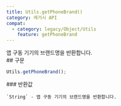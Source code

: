 ```yaml
---
title: Utils.getPhoneBrand()
category: 레거시 API
compat:
  - category: legacy/Object/Utils
    feature: getPhoneBrand
---
```


<Section>
  앱 구동 기기의 브랜드명을 반환합니다.
</Section>
<Section>
  ## 구문

  ~~~js
  Utils.getPhoneBrand();
  ~~~

  <Section>
    ### 반환값

    `String` - 앱 구동 기기의 브랜드명을 반환합니다.
  </Section>
</Section>